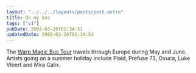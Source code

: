 ```yaml
---
layout: "../../../layouts/posts/post.astro"
title: On my bus
tags: ["v1"]
pubDate: 2002-03-26T01:34:51
updatedDate: 2002-03-26T01:34:51
---
```


The [Warp Magic Bus Tour][1] travels through Europe during May and June. Artists going on a summer holiday include Plaid, Prefuse 73, Ovuca, Luke Vibert and Mira Calix.

[1]: http://www.warprecords.com/tour/
